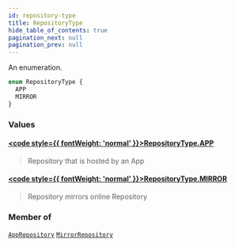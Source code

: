 ```yaml
---
id: repository-type
title: RepositoryType
hide_table_of_contents: true
pagination_next: null
pagination_prev: null
---
```








An enumeration.

```graphql
enum RepositoryType {
  APP
  MIRROR
}
```


### Values

#### [<code style={{ fontWeight: 'normal' }}>RepositoryType.<b>APP</b></code>](#) 
> Repository that is hosted by an App
> 

#### [<code style={{ fontWeight: 'normal' }}>RepositoryType.<b>MIRROR</b></code>](#) 
> Repository mirrors online Repository
> 



### Member of

[`AppRepository`](/docs/schemas/arkitekt/objects/app-repository)  <Badge class="secondary" text="object"/><Bullet />[`MirrorRepository`](/docs/schemas/arkitekt/objects/mirror-repository)  <Badge class="secondary" text="object"/>



